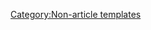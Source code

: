 {{header|Founder}}
{{StaffBox
|image=https://static.wikia.nocookie.net/4d454c37-4e99-4f40-b3d1-71e57c87d83e/scale-to-width-down/120#.png
|user=Beckaaa
|team=content
|discordid=256187890495782912
|description=
|ncd=wf
|month=11
|year=2018
|width=100%}}
{{header|Bureaucrats}}
{{StaffBox
|image=https://static.wikia.nocookie.net/a2dfe391-acd0-4c2f-8aab-d464679ef8f2/scale-to-width-down/120#.png
|user=TotallyNotJullian
|team=technical
|discordid=198135885118570497
|description=
|ncd=bu
|month=2
|year=2019
|width=100%}}
{{StaffBox
|image=https://static.wikia.nocookie.net/0139c112-c6fb-44de-a7e5-a9a0af358f31/scale-to-width-down/120#.png
|user=Bawp29
|team=
|discordid=472960030321147934
|ncd=bu
|month=11
|year=2018
|width=100%}}
{{header|Administrators}}
{{StaffBox
|image=https://static.wikia.nocookie.net/8962a2f4-515d-4449-9260-3b533901ad1d/scale-to-width-down/120#.png
|user=Mr.Bladen
|team=content-moderation
|name=Bladen
|discordid=484503465041592323
|description=[[User:Mr.Bladen|Bladen]] is a wiki administrator who joined the wiki on March 16th, 2019. On June 12th, 2020, they were promoted to content moderator, and later on December 17th, 2020 to administrator. They enjoy making, reviewing, and repairing vandalized pages as well as moderating the wiki. They also contribute to a few other wikis, one of which was founded by them. They are a head moderator for the {{DLinkS|sBmKhBqbna|Rumble Studios Wikis Discord server}}, and they're happy to chat and read appeals for either the wiki or RSW Discord server.<br><br>Send a message to their [[Message Wall:Mr.Bladen|message wall]] if you find that a page contains false information, a user has violated the guidelines, or simply have a query.
|width=100%}}
{{StaffBox
|image=https://static.wikia.nocookie.net/1f51d3ed-68ca-421f-aa4f-50575ec9f2e5/scale-to-width-down/120#.png
|user=TheSeal27
|team=moderation
|name=Seal
|discordid=197481492966801408
|description=[[User:TheSeal27|Seal]] is an administrator who joined the wiki in July 2019. They are an experienced Fandom editor with vast knowledge in many areas of wiki development. In April 2020, they became a content moderator for the Bubble Gum Simulator Wiki, then an administrator a little over 7 weeks later on 22 May 2020. However, on 23 July 2020, they were demoted due to drama pertaining to the {{DLinkS|RNpdHHC|Rumble Studios Wikis Discord server}}. After 262 days, on 11 April 2021, they were repromoted to the position of administrator.<br><br>If you have any questions, feel free to consult Seal on their [[Message Wall:TheSeal27|message wall]].
|width=100%}}
{{StaffBox
|image=https://static.wikia.nocookie.net/6abab75f-9e9f-4c59-95f9-c1f2c74babb8/scale-to-width-down/120#.png
|user=Jojoboz123
|team=content
|discordid=216691663106605056
|description=
|ncd=ad
|month=1
|year=2019
|width=100%}}
{{StaffBox
|image=https://static.wikia.nocookie.net/fa1f1ee2-89b8-45fb-83eb-91d643542671/scale-to-width-down/120#.png
|user=IAmaPersonthatExists
|team=technical
|name=Exists
|discordid=640224786366201856
|description=[[User:IAmaPersonthatExists|Exists]] is an administrator who joined the wiki in December 2018. They originally joined the wiki staff team on February 10th, 2019 as a content moderator and were promoted to administrator on April 12th, 2021. They are also a community manager for the {{DLinkS|sBmKhBqbna|Rumble Studios Wikis Discord server}} where they manage different aspects of the server. As a wiki administrator, they generally work behind the scenes with technical aspects of the wiki and staff tooling.<br><br>If you have any questions or concerns about wiki scripts/the usage of bots on the wiki, feel free to contact them on their [[Message_Wall:IAmaPersonthatExists|message wall]].
|ncd=ad
|month=12
|year=2018
|width=100%}}
{{StaffBox
|image=https://static.wikia.nocookie.net/47601e3b-f3b1-49aa-8e5b-1365035cbdb1/scale-to-width-down/120#.png
|user=BlueSalsa
|team=moderation
|discordid=767951135251759144
|description=
|ncd=ad
|month=9
|year=2020
|width=100%}}
{{header|Content Moderators}}
{{StaffBox
|image=https://static.wikia.nocookie.net/7084dd78-fd0f-4468-84a2-bce062571fb7/scale-to-width-down/120#.png
|user=Jibs23
|team=moderation
|discordid=612319615019646986
|description=
|ncd=cm
|month=3
|year=2020
|width=100%}}
{{StaffBox
|image=https://static.wikia.nocookie.net/b96910e6-ea71-4a0e-9923-f66e1ded3ada/scale-to-width-down/120#.png
|user=Hypxr
|team=moderation
|discordid=460621491533250570
|description=
|ncd=cm
|month=2
|year=2019
|width=100%}}
{{header|Discussion Moderators}}
{{StaffBox
|image=https://static.wikia.nocookie.net/721c5445-af38-43f5-9ed9-4c6aed6bfca2/scale-to-width-down/120#.png
|user=AbsolutelyAdorkable
|discordid=593183357819420692
|description=
|ncd=dm
|month=3
|year=2019
|width=100%}}
{{StaffBox
|image=https://static.wikia.nocookie.net/6218bf5d-7204-4f85-9f25-f4b3c86eebb4/scale-to-width-down/120#.png
|user=DefildPlaysThinks
|discordid=699829697818656809
|description=
|ncd=dm
|month=11
|year=2019
|width=100%}}
{{StaffBox
|image=https://static.wikia.nocookie.net/bubble-gum-simulator/images/8/8e/PFP-Drei2k5.png/revision/latest?cb=20210430211615
|user=Drei2k5
|discordid=642556668214771712
|description=
|ncd=dm
|month=5
|year=2019
|width=100%}}
{{StaffBox
|image=https://static.wikia.nocookie.net/bubble-gum-simulator/images/c/c8/PFP-MegaEnderKing999.png/revision/latest?cb=20210430211451
|user=MegaEnderKing999
|discordid=637982578867175445
|description=
|ncd=dm
|month=8
|year=2019
|width=100%}}
{{header|Bots}}
{{StaffBox
|image=https://static.wikia.nocookie.net/d81bbf17-9f4e-4991-abbc-60487d4918a5/scale-to-width-down/120#.png
|user=IAmaBotthatExists
|description=[[User:IAmaBotthatExists|IAmaBotthatExists]] is a bot operated by [[User:IAmaPersonthatExists|IAmaPersonthatExists]] used for discussions automoderation & occasional maintenance tasks.
|width=100%}}
{{StaffBox
|image=https://static.wikia.nocookie.net/663e53f7-1e79-4906-95a7-2c1df4ebbada/scale-to-width-down/120#.png
|user=TotallyNotBot
|description=[[User:TotallyNotBot|TotallyNotBot]] is a bot operated by [[User:TotallyNotJullian|TotallyNotJullian]].
|width=100%}}
<noinclude>[[Category:Non-article templates]]</noinclude>
